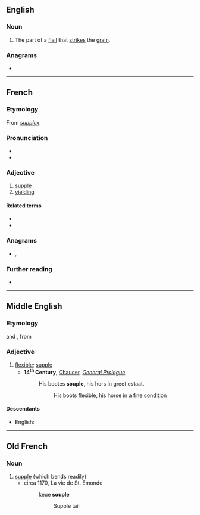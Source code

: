 ==English==

===Noun===
{{en-noun}}

# The part of a [[flail]] that [[strike]]s the [[grain]].
#: {{rfquotek|Knight}}

{{Webster 1913}}

===Anagrams===
* {{anagrams|en|Loupes|Peluso|Puleos|loupes|poules}}

----

==French==

===Etymology===
From {{etyl|la|fr}} ''[[supplex]]''.

===Pronunciation===
* {{fr-IPA}}
* {{audio|Fr-souple.ogg|Audio|lang=fr}}

===Adjective===
{{fr-adj}}

# [[supple]]
# [[yielding]]

====Related terms====
* {{l|fr|assouplir}}
* {{l|fr|souplesse}}

===Anagrams===
* {{l|fr|loupes}}, {{l|fr|poules}}

===Further reading===
* {{R:TLFi}}

----

==Middle English==

===Etymology===
{{etyl|fro|enm}} {{m|fro|souple}} and {{etyl|xno|enm}} {{m|fro|souple}}, from {{etyl|la|enm}} {{m|la|supplex}}

===Adjective===
{{enm-adj}}

# [[flexible]]; [[supple]]
#* '''14<sup>th</sup> Century''', [[w:Geoffrey Chaucer|Chaucer]], ''[[s:The Canterbury Tales/General Prologue|General Prologue]]''
#*: His bootes '''souple''', his hors in greet estaat.
#*:: His boots flexible, his horse in a fine condition

====Descendants====
* English: {{l|en|supple}} {{qualifier|borrowed}}

----

==Old French==

===Noun===
{{fro-adj|mf}}

# [[supple]] (which bends readily)
#* circa 1170, La vie de St. Emonde
#*: keue '''souple'''<!--from http://www.cnrtl.fr/etymologie/souple-->
#*:: Supple tail